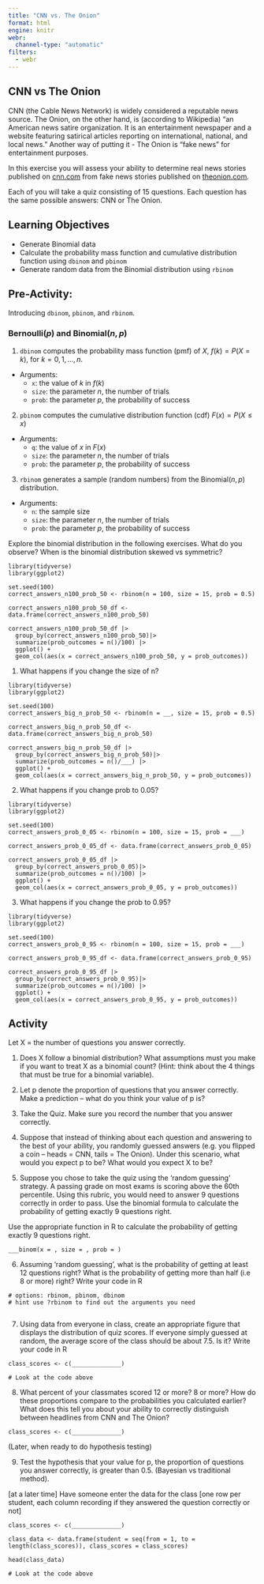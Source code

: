 ```yaml
---
title: "CNN vs. The Onion"
format: html
engine: knitr
webr:
  channel-type: "automatic"
filters:
  - webr
---
```


## CNN vs The Onion

CNN (the Cable News Network) is widely considered a reputable news source.  The Onion, on the other hand, is (according to Wikipedia) “an American news satire organization.  It is an entertainment newspaper and a website featuring satirical articles reporting on international, national, and local news.”  Another way of putting it - The Onion is “fake news” for entertainment purposes.  

In this exercise you will assess your ability to determine real news stories published on [cnn.com](cnn.com) from fake news stories published on [theonion.com](theonion.com).

Each of you will take a quiz consisting of 15 questions.   Each question has the same possible answers:  CNN or The Onion.

## Learning Objectives

- Generate Binomial data
- Calculate the probability mass function and cumulative distribution function using `dbinom` and `pbinom`
- Generate random data from the Binomial distribution using `rbinom`

## Pre-Activity:

Introducing `dbinom`, `pbinom`, and `rbinom`.

### Bernoulli$(p)$ and Binomial$(n,p)$

1.  `dbinom` computes the probability mass function (pmf) of $X$, $f(k) = P(X = k)$, for $k = 0, 1, \ldots, n$.

-   Arguments:
    -   `x`: the value of $k$ in $f(k)$
    -   `size`: the parameter $n$, the number of trials
    -   `prob`: the parameter $p$, the probability of success

2.  `pbinom` computes the cumulative distribution function (cdf) $F(x) = P(X \le x)$\

-   Arguments:
    -   `q`: the value of $x$ in $F(x)$
    -   `size`: the parameter $n$, the number of trials
    -   `prob`: the parameter $p$, the probability of success

3.  `rbinom` generates a sample (random numbers) from the Binomial$(n,p)$ distribution.

-   Arguments:
    -   `n`: the sample size
    -   `size`: the parameter $n$, the number of trials
    -   `prob`: the parameter $p$, the probability of success


Explore the binomial distribution in the following exercises. What do you observe?  When is the binomial distribution skewed vs symmetric?

```webr
library(tidyverse)
library(ggplot2)

set.seed(100)
correct_answers_n100_prob_50 <- rbinom(n = 100, size = 15, prob = 0.5)

correct_answers_n100_prob_50_df <- data.frame(correct_answers_n100_prob_50)

correct_answers_n100_prob_50_df |>
  group_by(correct_answers_n100_prob_50)|>
  summarize(prob_outcomes = n()/100) |>
  ggplot() +
  geom_col(aes(x = correct_answers_n100_prob_50, y = prob_outcomes))

```

1. What happens if you change the size of n?

```webr
library(tidyverse)
library(ggplot2)

set.seed(100)
correct_answers_big_n_prob_50 <- rbinom(n = __, size = 15, prob = 0.5)

correct_answers_big_n_prob_50_df <- data.frame(correct_answers_big_n_prob_50)

correct_answers_big_n_prob_50_df |>
  group_by(correct_answers_big_n_prob_50)|>
  summarize(prob_outcomes = n()/___) |>
  ggplot() +
  geom_col(aes(x = correct_answers_big_n_prob_50, y = prob_outcomes))

```


2. What happens if you change prob to 0.05?


```webr
library(tidyverse)
library(ggplot2)

set.seed(100)
correct_answers_prob_0_05 <- rbinom(n = 100, size = 15, prob = ___)

correct_answers_prob_0_05_df <- data.frame(correct_answers_prob_0_05)

correct_answers_prob_0_05_df |>
  group_by(correct_answers_prob_0_05)|>
  summarize(prob_outcomes = n()/100) |>
  ggplot() +
  geom_col(aes(x = correct_answers_prob_0_05, y = prob_outcomes))

```


3. What happens if you change the prob to 0.95?

```webr
library(tidyverse)
library(ggplot2)

set.seed(100)
correct_answers_prob_0_95 <- rbinom(n = 100, size = 15, prob = ___)

correct_answers_prob_0_95_df <- data.frame(correct_answers_prob_0_95)

correct_answers_prob_0_95_df |>
  group_by(correct_answers_prob_0_95)|>
  summarize(prob_outcomes = n()/100) |>
  ggplot() +
  geom_col(aes(x = correct_answers_prob_0_95, y = prob_outcomes))

```


## Activity

Let X = the number of questions you answer correctly.  


1.  Does X follow a binomial distribution? What assumptions must you make if you want to treat X as a binomial count? (Hint: think about the 4 things that must be true for a binomial variable). 

2.  Let p denote the proportion of questions that you answer correctly.  Make a prediction – what do you think your value of p is?

3.  Take the Quiz.  Make sure you record the number that you answer correctly.

4.  Suppose that instead of thinking about each question and answering to the best of your ability, you randomly guessed answers (e.g. you flipped a coin – heads = CNN, tails = The Onion).  Under this scenario, what would you expect p to be?  What would you expect X to be?

5.  Suppose you chose to take the quiz using the ‘random guessing’ strategy.  A passing grade on most exams is scoring above the 60th percentile.   Using this rubric, you would need to answer 9 questions correctly in order to pass.  Use the binomial formula to calculate the probability of getting exactly 9 questions right.


Use the appropriate function in R to calculate the probability of getting exactly 9 questions right.

```webr
___binom(x = , size = , prob = )
```


6.  Assuming ‘random guessing’, what is the probability of getting at least 12 questions right?  What is the probability of getting more than half (i.e 8 or more) right? Write your code in R


```webr
# options: rbinom, pbinom, dbinom
# hint use ?rbinom to find out the arguments you need


```

7. Using data from everyone in class, create an appropriate figure that displays the distribution of quiz scores.  If everyone simply guessed at random, the average score of the class should be about 7.5.  Is it? Write your code in R


```webr

class_scores <- c(______________)

# Look at the code above
```

8.  What percent of your classmates scored 12 or more?  8 or more?  How do these proportions compare to the probabilities you calculated earlier?  What does this tell you about your ability to correctly distinguish between headlines from CNN and The Onion?

```webr

class_scores <- c(______________)

```

(Later, when ready to do hypothesis testing)

9.  Test the hypothesis that your value for p, the proportion of questions you answer correctly, is greater than 0.5.  (Bayesian vs traditional method).


[at a later time]
Have someone enter the data for the class [one row per student, each column recording if they answered the question correctly or not]

```webr

class_scores <- c(______________)

class_data <- data.frame(student = seq(from = 1, to = length(class_scores)), class_scores = class_scores)

head(class_data)

# Look at the code above
```
